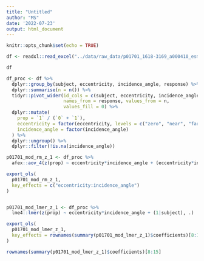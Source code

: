 ```yaml
---
title: "Untitled"
author: "MS"
date: '2022-07-23'
output: html_document
---
```


```r
knitr::opts_chunk$set(echo = TRUE)

df <- readxl::read_excel("../data/raw_data/p01701_1618-3169_a000410_esm8.xlsx", sheet = 2)

df
```
```r
df_proc <- df %>% 
  dplyr::group_by(subject, eccentricity, incidence_angle, response) %>% 
  dplyr::summarise(n = n()) %>% 
  tidyr::pivot_wider(id_cols = c(subject, eccentricity, incidence_angle), 
                     names_from = response, values_from = n,
                     values_fill = 0) %>% 
  dplyr::mutate(
    prop = `1` / (`0` + `1`), 
    eccentricity = factor(eccentricity, levels = c("zero", "near", "far")), 
    incidence_angle = factor(incidence_angle)
  ) %>%
  dplyr::ungroup() %>% 
  dplyr::filter(!is.na(incidence_angle))
```


```r
p01701_mod_rm_z_1 <- df_proc %>% 
  afex::aov_4(z(prop) ~ eccentricity*incidence_angle + (eccentricity*incidence_angle|subject), .)

export_ols(
  p01701_mod_rm_z_1, 
  key_effects = c("eccentricity:incidence_angle")
)


p01701_mod_lmer_z_1 <- df_proc %>% 
  lme4::lmer(z(prop) ~ eccentricity*incidence_angle + (1|subject), .)

export_ols(
  p01701_mod_lmer_z_1, 
  key_effects = rownames(summary(p01701_mod_lmer_z_1)$coefficients)[8:15]
)

rownames(summary(p01701_mod_lmer_z_1)$coefficients)[8:15]
```

